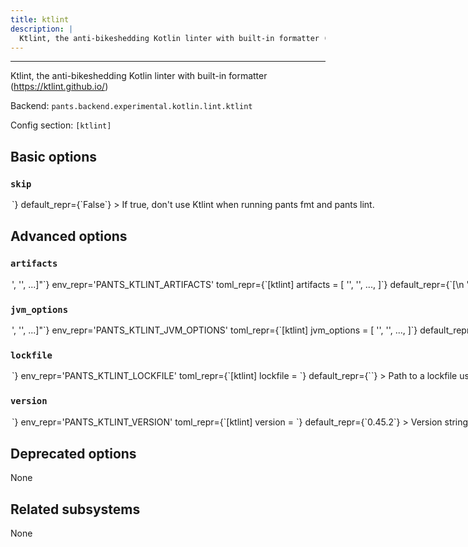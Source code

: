 ```yaml
---
title: ktlint
description: |
  Ktlint, the anti-bikeshedding Kotlin linter with built-in formatter (https://ktlint.github.io/)
---
```



---

Ktlint, the anti-bikeshedding Kotlin linter with built-in formatter (https://ktlint.github.io/)

Backend: <span className="color--primary">`pants.backend.experimental.kotlin.lint.ktlint`</span>

Config section: <span className="color--primary">`[ktlint]`</span>

<span className={styles.options}>

## Basic options

### `skip`

<Option
  cli_repr={`--[no-]ktlint-skip`}
  env_repr='PANTS_KTLINT_SKIP'
  toml_repr={`[ktlint]
skip = <bool>`}
  default_repr={`False`}
>

If true, don&#x27;t use Ktlint when running `pants fmt` and `pants lint`.

</Option>

## Advanced options

### `artifacts`

<Option
  cli_repr={`--ktlint-artifacts="['<str>', '<str>', ...]"`}
  env_repr='PANTS_KTLINT_ARTIFACTS'
  toml_repr={`[ktlint]
artifacts = [
    '<str>',
    '<str>',
    ...,
]`}
  default_repr={`[\n  "com.pinterest:ktlint:{version}"\n]`}
>

Artifact requirements for this tool using specified as either the address of a `jvm_artifact` target or, alternatively, as a colon-separated Maven coordinates (e.g., `group:name:version`). For Maven coordinates, the string `{version}` version will be substituted with the value of the `[ktlint].version` option.

</Option>

### `jvm_options`

<Option
  cli_repr={`--ktlint-jvm-options="['<str>', '<str>', ...]"`}
  env_repr='PANTS_KTLINT_JVM_OPTIONS'
  toml_repr={`[ktlint]
jvm_options = [
    '<str>',
    '<str>',
    ...,
]`}
  default_repr={`[]`}
>

List of JVM options to pass to `ktlint` JVM processes.

Options set here will be added to those set in `[jvm].global_options`. Please check the documentation for the `jvm` subsystem to see what values are accepted here.

</Option>

### `lockfile`

<Option
  cli_repr={`--ktlint-lockfile=<str>`}
  env_repr='PANTS_KTLINT_LOCKFILE'
  toml_repr={`[ktlint]
lockfile = <str>`}
  default_repr={`<default>`}
>

Path to a lockfile used for installing the tool.

Set to the string `<default>` to use a lockfile provided by Pants, so long as you have not changed the `--version` option. See https://github.com/pantsbuild/pants/blob/release_2.23.1/src/python/pants/backend/kotlin/lint/ktlint/ktlint.lock for the default lockfile contents.

To use a custom lockfile, set this option to a file path relative to the build root, then run `pants jvm-generate-lockfiles --resolve=ktlint`.

</Option>

### `version`

<Option
  cli_repr={`--ktlint-version=<str>`}
  env_repr='PANTS_KTLINT_VERSION'
  toml_repr={`[ktlint]
version = <str>`}
  default_repr={`0.45.2`}
>

Version string for the tool. This is available for substitution in the `[ktlint].artifacts` option by including the string `{version}`.

</Option>

## Deprecated options

None

## Related subsystems

None

</span>
